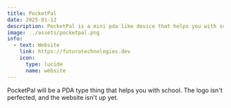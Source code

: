 ```yaml
---
title: PocketPal
date: 2025-01-12
description: PocketPal is a mini pda like device that helps you with school
image: ../assets/pocketpal.png
info:
  - text: Website
    link: https://futurotechnologies.dev
    icon:
      type: lucide
      name: website
---
```


PocketPal will be a PDA type thing that helps you with school. The logo isn't perfected, and the website isn't up yet.